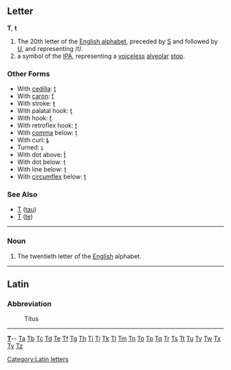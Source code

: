 ==Letter==
'''T''', '''t'''

#The 20th letter of the [[Appendix:English alphabet|English alphabet]], preceded by [[S]] and followed by [[U]], and representing /t/.
#a symbol of the [[IPA]], representing a [[voiceless]] [[alveolar]] [[stop]].
===Other Forms===
*With [[cedilla]]: [[ţ]]
*With [[caron]]: [[ť]]
*With stroke: [[ŧ]]
*With palatal hook: [[ƫ]]
*With hook: [[ƭ]]
*With retroflex hook: [[ʈ]]
*With [[comma]] below: [[ț]]
*With curl: [[ȶ]]
*Turned: [[ʇ]]
*With dot above: [[ṫ]]
*With dot below: [[ṭ]]
*With line below: [[ṯ]]
*With [[circumflex]] below: [[ṱ]]
===See Also===
*[[Τ]] ([[tau]])
*[[Т]] ([[te]])
[[Category:Latin letters]]
----

===Noun===

#The twentieth letter of the [[English]] alphabet.
----

==Latin==
===Abbreviation===

: Titus
----
{{indexletters1}}  '''[http://wiktionary.org/w/wiki.phtml?title=Special:Allpages&from=T T] '''-- [http://wiktionary.org/w/wiki.phtml?title=Special:Allpages&from=Ta Ta] [http://wiktionary.org/w/wiki.phtml?title=Special:Allpages&from=Tb Tb] [http://wiktionary.org/w/wiki.phtml?title=Special:Allpages&from=Tc Tc] [http://wiktionary.org/w/wiki.phtml?title=Special:Allpages&from=Td Td] [http://wiktionary.org/w/wiki.phtml?title=Special:Allpages&from=Te Te] [http://wiktionary.org/w/wiki.phtml?title=Special:Allpages&from=Tf Tf] [http://wiktionary.org/w/wiki.phtml?title=Special:Allpages&from=Tg Tg] [http://wiktionary.org/w/wiki.phtml?title=Special:Allpages&from=Th Th] [http://wiktionary.org/w/wiki.phtml?title=Special:Allpages&from=Ti Ti] [http://wiktionary.org/w/wiki.phtml?title=Special:Allpages&from=Tj Tj] [http://wiktionary.org/w/wiki.phtml?title=Special:Allpages&from=Tk Tk] [http://wiktionary.org/w/wiki.phtml?title=Special:Allpages&from=Tl Tl] [http://wiktionary.org/w/wiki.phtml?title=Special:Allpages&from=Tm Tm] [http://wiktionary.org/w/wiki.phtml?title=Special:Allpages&from=Tn Tn] [http://wiktionary.org/w/wiki.phtml?title=Special:Allpages&from=To To] [http://wiktionary.org/w/wiki.phtml?title=Special:Allpages&from=Tp Tp] [http://wiktionary.org/w/wiki.phtml?title=Special:Allpages&from=Tq Tq] [http://wiktionary.org/w/wiki.phtml?title=Special:Allpages&from=Tr Tr] [http://wiktionary.org/w/wiki.phtml?title=Special:Allpages&from=Ts Ts] [http://wiktionary.org/w/wiki.phtml?title=Special:Allpages&from=Tt Tt] [http://wiktionary.org/w/wiki.phtml?title=Special:Allpages&from=Tu Tu] [http://wiktionary.org/w/wiki.phtml?title=Special:Allpages&from=Tv Tv] [http://wiktionary.org/w/wiki.phtml?title=Special:Allpages&from=Tw Tw] [http://wiktionary.org/w/wiki.phtml?title=Special:Allpages&from=Tx Tx] [http://wiktionary.org/w/wiki.phtml?title=Special:Allpages&from=Ty Ty] [http://wiktionary.org/w/wiki.phtml?title=Special:Allpages&from=Tz Tz]<br>
{{indexletters2}}